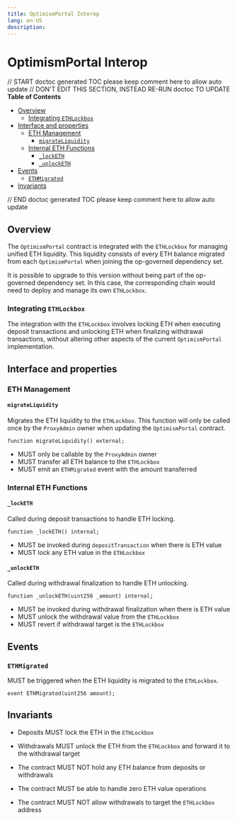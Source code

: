 ```yaml
---
title: OptimismPortal Interop
lang: en-US
description:
---
```


# OptimismPortal Interop

// START doctoc generated TOC please keep comment here to allow auto update
// DON'T EDIT THIS SECTION, INSTEAD RE-RUN doctoc TO UPDATE
**Table of Contents**

- [Overview](#overview)
  - [Integrating `ETHLockbox`](#integrating-ethlockbox)
- [Interface and properties](#interface-and-properties)
  - [ETH Management](#eth-management)
    - [`migrateLiquidity`](#migrateliquidity)
  - [Internal ETH Functions](#internal-eth-functions)
    - [`_lockETH`](#_locketh)
    - [`_unlockETH`](#_unlocketh)
- [Events](#events)
  - [`ETHMigrated`](#ethmigrated)
- [Invariants](#invariants)

// END doctoc generated TOC please keep comment here to allow auto update

## Overview

The `OptimismPortal` contract is integrated with the `ETHLockbox` for managing unified ETH liquidity.
This liquidity consists of every ETH balance migrated from each `OptimismPortal` when joining
the op-governed dependency set.

It is possible to upgrade to this version without being part of the op-governed dependency set. In this case,
the corresponding chain would need to deploy and manage its own `ETHLockbox`.

### Integrating `ETHLockbox`

The integration with the `ETHLockbox` involves locking ETH when executing deposit transactions and unlocking ETH
when finalizing withdrawal transactions, without altering other aspects of the current `OptimismPortal` implementation.

## Interface and properties

### ETH Management

#### `migrateLiquidity`

Migrates the ETH liquidity to the `ETHLockbox`. This function will only be called once by the
`ProxyAdmin` owner when updating the `OptimismPortal` contract.

```solidity
function migrateLiquidity() external;
```

- MUST only be callable by the `ProxyAdmin` owner
- MUST transfer all ETH balance to the `ETHLockbox`
- MUST emit an `ETHMigrated` event with the amount transferred

### Internal ETH Functions

#### `_lockETH`

Called during deposit transactions to handle ETH locking.

```solidity
function _lockETH() internal;
```

- MUST be invoked during `depositTransaction` when there is ETH value
- MUST lock any ETH value in the `ETHLockbox`

#### `_unlockETH`

Called during withdrawal finalization to handle ETH unlocking.

```solidity
function _unlockETH(uint256 _amount) internal;
```

- MUST be invoked during withdrawal finalization when there is ETH value
- MUST unlock the withdrawal value from the `ETHLockbox`
- MUST revert if withdrawal target is the `ETHLockbox`

## Events

### `ETHMigrated`

MUST be triggered when the ETH liquidity is migrated to the `ETHLockbox`.

```solidity
event ETHMigrated(uint256 amount);
```

## Invariants

- Deposits MUST lock the ETH in the `ETHLockbox`

- Withdrawals MUST unlock the ETH from the `ETHLockbox` and forward it to the withdrawal target

- The contract MUST NOT hold any ETH balance from deposits or withdrawals

- The contract MUST be able to handle zero ETH value operations

- The contract MUST NOT allow withdrawals to target the `ETHLockbox` address
